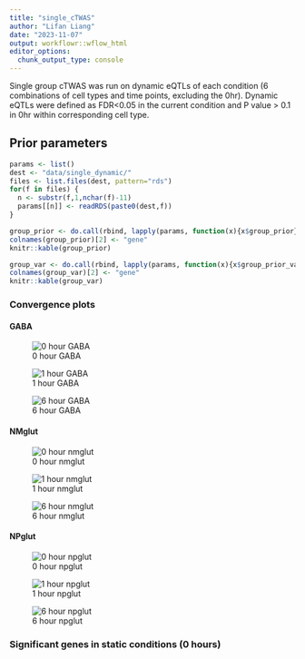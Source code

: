 ```yaml
---
title: "single_cTWAS"
author: "Lifan Liang"
date: "2023-11-07"
output: workflowr::wflow_html
editor_options:
  chunk_output_type: console
---
```


Single group cTWAS was run on dynamic eQTLs of each condition (6 combinations of cell types and time points, excluding the 0hr). Dynamic eQTLs were defined as FDR<0.05 in the current condition and P value > 0.1 in 0hr within corresponding cell type.

## Prior parameters
```r
params <- list()
dest <- "data/single_dynamic/"
files <- list.files(dest, pattern="rds")
for(f in files) {
  n <- substr(f,1,nchar(f)-11)
  params[[n]] <- readRDS(paste0(dest,f))
}
```


```r
group_prior <- do.call(rbind, lapply(params, function(x){x$group_prior}))
colnames(group_prior)[2] <- "gene"
knitr::kable(group_prior)
```

```r
group_var <- do.call(rbind, lapply(params, function(x){x$group_prior_var}))
colnames(group_var)[2] <- "gene"
knitr::kable(group_var)
```

### Convergence plots

#### GABA

![0 hour GABA](assets/single_ctwas_plots/0hr_GABA.png)

![1 hour GABA](assets/single_ctwas_plots/1hr_GABA.png)

![6 hour GABA](assets/single_ctwas_plots/6hr_GABA.png)

#### NMglut
![0 hour nmglut](assets/single_ctwas_plots/0hr_nmglut.png)

![1 hour nmglut](assets/single_ctwas_plots/1hr_nmglut.png)

![6 hour nmglut](assets/single_ctwas_plots/6hr_nmglut.png)

#### NPglut

![0 hour npglut](assets/single_ctwas_plots/0hr_npglut.png)

![1 hour npglut](assets/single_ctwas_plots/1hr_npglut.png)

![6 hour npglut](assets/single_ctwas_plots/6hr_npglut.png)


### Significant genes in static conditions (0 hours)




